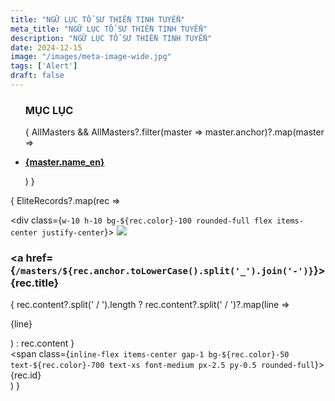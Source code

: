 ```yaml
---
title: "NGỮ LỤC TỔ SƯ THIỀN TINH TUYỂN"
meta_title: "NGỮ LỤC TỔ SƯ THIỀN TINH TUYỂN"
description: "NGỮ LỤC TỔ SƯ THIỀN TINH TUYỂN"
date: 2024-12-15
image: "/images/meta-image-wide.jpg"
tags: ['Alert']
draft: false
---
```



<div class="flex">

  <ul>
    <h3>MỤC LỤC</h3>
    {
      AllMasters && AllMasters?.filter(master => master.anchor)?.map(master => <li class="list-group-item">
        <div class="media">
          <div class="media-body align-self-center">
            <strong><a href={`/teachings/elite-zen-speech-records#${master.anchor}`}>
              <p>{master.name_en}</p>
            </a></strong>
          </div>
        </div>
      </li>)
    }

  </ul>
</div>

<div class="space-y-3 speech-records">

  {
    EliteRecords?.map(rec =>  <div class="rounded-xl shadow-sm border border-gray-100 p-4 hover:border-blue-500 transition-all duration-200">
      <div class="flex items-center gap-3">
        <div class="flex-1">
          <div class="flex justify-between items-start">
            <div id={rec.anchor}>
              <div class={`w-10 h-10 bg-${rec.color}-100 rounded-full flex items-center justify-center`}>
                <img class="rounded-circle" src="/images/avatar-sm.png" />
              </div>
              <h3 class="text-lg font-medium text-gray-900 title"><a href={`/masters/${rec.anchor.toLowerCase().split('_').join('-')}`}>{rec.title}</a></h3>
              <div class="flex items-center mt-1">
                <span class="text-xs text-gray-500 ml-1">
                  {
                    rec.content?.split(' / ').length
                      ? rec.content?.split(' / ')?.map(line => <p>{line}</p>)
                      : rec.content
                  }
                </span>
              </div>
            </div>
          </div>
          <div class="flex items-center gap-2 mt-2">
          <span class={`inline-flex items-center gap-1 bg-${rec.color}-50 text-${rec.color}-700 text-xs font-medium px-2.5 py-0.5 rounded-full`}>
            <span class="m-2">{rec.id}</span>
          </span>
          </div>
        </div>
      </div>
    </div>)
  }


</div>
